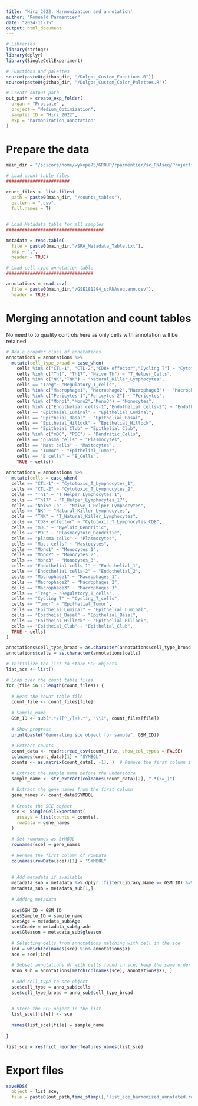 ```yaml
---
title: 'Hirz_2022: Harmonization and annotation'
author: "Romuald Parmentier"
date: "2024-11-15"
output: html_document
---
```



```r

# Libraries
library(stringr)
library(dplyr)
library(SingleCellExperiment)

# Functions and palettes
source(paste0(github_dir, "/Dolgos_Custom_Functions.R"))
source(paste0(github_dir, "/Dolgos_Custom_Color_Palettes.R"))

# Create output path
out_path = create_exp_folder(
  organ = "Prostate" ,
  project = "Medium_Optimization",
  samples_ID = "Hirz_2022",
  exp = "harmonization_annotation"
)

```

# Prepare the data

```r

main_dir = "/scicore/home/wykopa75/GROUP/rparmentier/sc_RNAseq/Projects/Sequencing_Data/Pre_Processed_Data/Hirz_2022"

# Load count table files
########################

count_files <- list.files(
  path = paste0(main_dir, "/counts_tables"),
  pattern = ".csv",
  full.names = T)
  

# Load Metadata table for all samples
#####################################

metadata = read.table(
  file = paste0(main_dir,"/SRA_Metadata_Table.txt"), 
  sep = ",", 
  header = TRUE)

# Load cell type annotation table 
#################################

annotations = read.csv(
  file = paste0(main_dir,"/GSE181294_scRNAseq.ano.csv"), 
  header = TRUE)

```

# Merging annotation and count tables

No need to to quality controls here as only cells with annotation will be retained

```r

# Add a broader class of annotations
annotations = annotations %>% 
  mutate(cell_type_broad = case_when(
    cells %in% c("CTL-1", "CTL-2","CD8+ effector","Cycling T") ~ "Cytotoxic_T_Cells",
    cells %in% c("Th1", "Th17", "Naive Th") ~ "T_Helper_Cells",
    cells %in% c("NK","TNK") ~ "Natural_Killer_Lymphocytes",
    cells == "Treg"~ "Regulatory_T_cells",
    cells %in% c("Macrophage1", "Macrophage2","Macrophage3") ~ "Macrophages",
    cells %in% c("Pericytes-1","Pericytes-2") ~ "Pericytes",
    cells %in% c("Mono1","Mono2","Mono3") ~ "Monocytes",
    cells %in% c("Endothelial cells-1","Endothelial cells-2") ~ "Endothelial",
    cells == "Epitheial_Luminal" ~ "Epithelial_Luminal",
    cells == "Epitheial_Basal" ~ "Epithelial_Basal",
    cells == "Epitheial_Hillock" ~ "Epithelial_Hillock",
    cells == "Epitheial_Club" ~ "Epithelial_Club",
    cells %in% c("mDC", "PDC") ~ "Dendritic_Cells",
    cells == "plasma cells" ~ "Plasmocytes",
    cells == "Mast cells" ~ "Mastocytes",
    cells == "Tumor" ~ "Epithelial_Tumor",
    cells == "B cells" ~ "B_Cells",
    TRUE ~ cells))
  
annotations = annotations %>% 
  mutate(cells = case_when(
  cells == "CTL-1" ~ "Cytotoxic_T_Lymphocytes_1",
  cells == "CTL-2" ~ "Cytotoxic_T_Lymphocytes_2",
  cells == "Th1" ~ "T_Helper_Lymphocytes_1",
  cells == "Th17" ~ "T_Helper_Lymphocytes_17",
  cells == "Naive Th" ~ "Naive_T_Helper_Lymphocytes",
  cells == "NK" ~ "Natural_Killer_Lymphocytes",
  cells == "TNK" ~ "T_Natural_Killer_Lymphocytes",
  cells == "CD8+ effector" ~ "Cytotoxic_T_Lymphocytes_CD8",
  cells == "mDC" ~ "Myeloid_Dendritic",
  cells == "PDC" ~ "Plasmacytoid_Dendritic",
  cells == "plasma cells" ~ "Plasmocytes",
  cells == "Mast cells" ~ "Mastocytes",
  cells == "Mono1" ~ "Monocytes_1",
  cells == "Mono2" ~ "Monocytes_2",
  cells == "Mono3" ~ "Monocytes_3",
  cells == "Endothelial cells-1" ~ "Endothelial_1",
  cells == "Endothelial cells-2" ~ "Endothelial_2",
  cells == "Macrophage1" ~ "Macrophages_1",
  cells == "Macrophage2" ~ "Macrophages_2",
  cells == "Macrophage3" ~ "Macrophages_3",
  cells == "Treg" ~ "Regulatory_T_cells",
  cells == "Cycling T" ~ "Cycling_T_cells",
  cells == "Tumor" ~ "Epithelial_Tumor",
  cells == "Epitheial_Luminal" ~ "Epithelial_Luminal",
  cells == "Epitheial_Basal" ~ "Epithelial_Basal",
  cells == "Epitheial_Hillock" ~ "Epithelial_Hillock",
  cells == "Epitheial_Club" ~ "Epithelial_Club",
  TRUE ~ cells)
)

annotations$cell_type_broad = as.character(annotations$cell_type_broad)
annotations$cells = as.character(annotations$cells)

```

```r

# Initialize the list to store SCE objects
list_sce <- list()

# Loop over the count table files
for (file in 1:length(count_files)) {
  
  # Read the count table file
  count_file <- count_files[file]
  
  # Sample_name
  GSM_ID <- sub(".*/([^_/]+).*", "\\1", count_files[file])
  
  # Show progress
  print(paste("Generating sce object for sample", GSM_ID))
  
  # Extract counts
  count_data <- readr::read_csv(count_file, show_col_types = FALSE)
  colnames(count_data)[1] = "SYMBOL"
  counts <- as.matrix(count_data[, -1], )  # Remove the first column if it contains row names
  
  # Extract the sample name before the underscore
  sample_name <- str_extract(colnames(count_data)[2], ".*(?=_)")
  
  # Extract the gene names from the first column
  gene_names <- count_data$SYMBOL
  
  # Create the SCE object
  sce <- SingleCellExperiment(
    assays = list(counts = counts),
    rowData = gene_names
  )
  
  # Set rownames as SYMBOL
  rownames(sce) = gene_names
  
  # Rename the first column of rowData
  colnames(rowData(sce))[1] = "SYMBOL"
 
  
  # Add metadata if available
  metadata_sub = metadata %>% dplyr::filter(Library.Name == GSM_ID) %>% dplyr::select(grade, Age, gleason)
  metadata_sub = metadata_sub[1,]
  
  # Adding metadata
  
  sce$GSM_ID = GSM_ID
  sce$Sample_ID = sample_name
  sce$Age = metadata_sub$Age
  sce$Grade = metadata_sub$grade
  sce$Gleason = metadata_sub$gleason
  
  # Selecting cells from annotations matching with cell in the sce
  ind = which(colnames(sce) %in% annotations$X)
  sce = sce[,ind]
  
  # Subset annotations df with cells found in sce, keep the same order than sce thanks to match
  anno_sub = annotations[match(colnames(sce), annotations$X), ]
  
  # Add cell_type to sce object
  sce$cell_type = anno_sub$cells
  sce$cell_type_broad = anno_sub$cell_type_broad

  
  # Store the SCE object in the list
  list_sce[[file]] <- sce
  
  names(list_sce)[file] = sample_name
  
}

```

```r

list_sce = restrict_reorder_features_names(list_sce)

```


# Export files

```r

saveRDS(
  object = list_sce,
  file = paste0(out_path,time_stamp(),"list_sce_harmonized_annotated.rds"))

```



